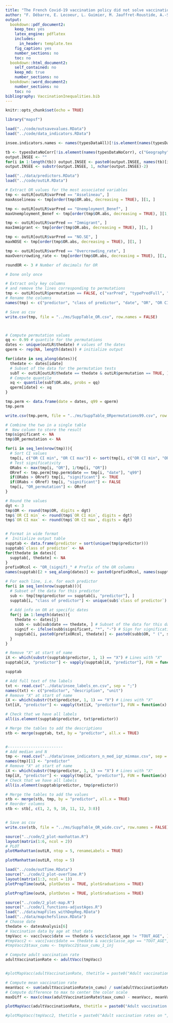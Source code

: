 ```yaml
---
title: "The French Covid-19 vaccination policy did not solve vaccination inequities: a nationwide longitudinal study on 64.5 million individuals"
author: "F. Débarre, E. Lecoeur, L. Guimier, M. Jauffret-Roustide, A.-S. Jannot"
output:
  bookdown::pdf_document2:
    keep_tex: yes
    latex_engine: pdflatex
    includes:
      in_header: template.tex
    fig_caption: yes
    number_sections: no
    toc: no
  bookdown::html_document2:
    self_contained: no
    keep_md: true
    number_sections: no
  bookdown::word_document2: 
    number_sections: no
    toc: no
bibliography: VaccinationInequalities.bib
---
```


```r
knitr::opts_chunk$set(echo = TRUE)

library("mapsf")

load("../code/outsavevalues.RData")
load("../code/data_indicators.RData") 
```

<!-- Other data -->

```r
insee.indicators.names <- names(typesDataAll)[!is.element(names(typesDataAll), c("Geography", "Elections"))]

tb <- typesDataNoCorr[!is.element(names(typesDataNoCorr), c("Geography", "Elections"))]
output.INSEE <- ""
for(i in 1:length(tb)) output.INSEE <- paste0(output.INSEE, names(tb)[i], ": n = ", tb[i], "; ")
output.INSEE <- substr(output.INSEE, 1, nchar(output.INSEE)-2)
```

```r
load("../data/predictors.RData")
load("../code/outLR.RData")

# Extract OR values for the most associated variables
tmp <- outLR[outLR$varPred == "Asselineau", ]
maxAsselineau <- tmp[order(tmp$OR.abs, decreasing = TRUE), ][1, ]

tmp <- outLR[outLR$varPred == "Unemployment_Benef", ]
maxUnemployment_Benef <- tmp[order(tmp$OR.abs, decreasing = TRUE), ][1, ]

tmp <- outLR[outLR$varPred == "Immigrant", ]
maxImmigrant <- tmp[order(tmp$OR.abs, decreasing = TRUE), ][1, ]

tmp <- outLR[outLR$varPred == "NO.SE", ]
maxNOSE <- tmp[order(tmp$OR.abs, decreasing = TRUE), ][1, ]

tmp <- outLR[outLR$varPred == "Overcrowding_rate", ]
maxOvercrowding_rate <- tmp[order(tmp$OR.abs, decreasing = TRUE), ][1, ]

roundOR <- 3 # Number of decimals for OR

```

```r
# Done only once

# Extract only key columns
# and remove the lines corresponding to permutations
tmp <- outLR[outLR$permutation == FALSE, c("varPred", "typePredFull", "thedate", "OR", "OR.CI.min", "OR.CI.max")]
# Rename the columns
names(tmp) <- c("predictor", "class of predictor", "date", "OR", "OR CI min", "OR CI max")

# Save as csv
write.csv(tmp, file = "../ms/SuppTable_OR.csv", row.names = FALSE)



# Compute permutation values
qq <- 0.99 # quantile for the permutations
dates <- unique(outLR$thedate) # values of the dates
qperm <- rep(NA, length(dates)) # initialize output

for(idate in seq_along(dates)){
  thedate <- dates[idate]
  # Subset of the data for the permutation tests
  subT <- outLR[outLR$thedate == thedate & outLR$permutation == TRUE, ]
  # Compute quantile
  xq <- quantile(subT$OR.abs, probs = qq)
  qperm[idate] <- xq
}

tmp.perm <- data.frame(date = dates, q99 = qperm)
tmp.perm

write.csv(tmp.perm, file = "../ms/SuppTable_ORpermutations99.csv", row.names = FALSE)

# Combine the two in a single table
#  New column to store the result
tmp$significant <- NA
tmp$OR_permutation <- NA

for(i in seq_len(nrow(tmp))){
  # Sort CI values
  tmp[i, c("OR CI min", "OR CI max")] <- sort(tmp[i, c("OR CI min", "OR CI max")])
  # Test significativity
  ORabs <- max(tmp[i, "OR"], 1/tmp[i, "OR"])
  ORref <- tmp.perm[tmp.perm$date == tmp[i, "date"], "q99"]
  if(ORabs > ORref) tmp[i, "significant"] <- TRUE
  if(ORabs < ORref) tmp[i, "significant"] <- FALSE
  tmp[i, "OR_permutation"] <- ORref
}

# Round the values
dgt <- 3
tmp$OR <- round(tmp$OR, digits = dgt)
tmp$`OR CI min` <- round(tmp$`OR CI min`, digits = dgt)
tmp$`OR CI max` <- round(tmp$`OR CI max`, digits = dgt)


# Format in wide format
#  Initialize output table
supptab <- data.frame(predictor = sort(unique(tmp$predictor)))
supptab$`class of predictor` <- NA
for(thedate in dates){
  supptab[, thedate] <- NA
}
prefixORcol <- "OR_(signif)_" # Prefix of the OR columns
names(supptab)[2 + seq_along(dates)] <- paste0(prefixORcol, names(supptab)[2 + seq_along(dates)])

# For each line, i.e. for each predictor
for(i in seq_len(nrow(supptab))){
  # Subset of the data for this predictor
  sub <- tmp[tmp$predictor == supptab[i, "predictor"], ]
  supptab[i, "class of predictor"] <- unique(sub$`class of predictor`) # Add info on predictor class
  
  # Add info on OR at specific dates
  for(j in 1:length(dates)){
    thedate <- dates[j]
    subb <- sub[sub$date == thedate, ] # Subset of the data for this date
    signif <- ifelse(subb$significant, "*", "-") # Sign for significativity 
    supptab[i, paste0(prefixORcol, thedate)] <- paste0(subb$OR, " (", signif, ")")
  }
}

# Remove "X" at start of name
iX <- which(substr(supptab$predictor, 1, 1) == "X") # Lines with "X"
supptab[iX, "predictor"] <- vapply(supptab[iX, "predictor"], FUN = function(x) substr(x, 2, nchar(x)), FUN.VALUE = "x") # Remove "X" on these lines

supptab

# Add full text of the labels
txt <- read.csv("../data/insee_labels_en.csv", sep = ";")
names(txt) <- c("predictor", "description", "unit")
# Remove "X" at start of name
iX <- which(substr(txt$predictor, 1, 1) == "X") # Lines with "X"
txt[iX, "predictor"] <- vapply(txt[iX, "predictor"], FUN = function(x) substr(x, 2, nchar(x)), FUN.VALUE = "x") # Remove "X" on these lines

# Check that we have all labels
all(is.element(supptab$predictor, txt$predictor))

# Merge the tables to add the descriptions
stb <- merge(supptab, txt, by = "predictor", all.x = TRUE)


#------------------------
# Add median and N
tmp <- read.csv("../data/insee_indicators_n_med_iqr_minmax.csv", sep = ";")
names(tmp)[1] <- "predictor"
# Remove "X" at start of name
iX <- which(substr(tmp$predictor, 1, 1) == "X") # Lines with "X"
tmp[iX, "predictor"] <- vapply(tmp[iX, "predictor"], FUN = function(x) substr(x, 2, nchar(x)), FUN.VALUE = "x") # Remove "X" on these lines
# Check that we have all labels
all(is.element(supptab$predictor, tmp$predictor))

# Merge the tables to add the values
stb <- merge(stb, tmp, by = "predictor", all.x = TRUE)
# Reorder columns
stb <- stb[, c(1, 2, 9, 10, 11, 12, 3:8)]


# Save as csv
write.csv(stb, file = "../ms/SuppTable_OR_wide.csv", row.names = FALSE)
```




```r
source("../code/2_plot-manhattan.R")
layout(matrix(1:6, ncol = 2))
# PLOT
plotManhattan(outLR, ntop = 5, renameLabels = TRUE)
```

```r
plotManhattan(outLR, ntop = 5)
```

```r
load("../code/outTime.RData")
source("../code/2_plot-overTime.R")
layout(matrix(1:3, ncol = 1))
plotPropTime(outA, plotDates = TRUE, plotGraduations = TRUE)
```

```r
plotPropTime(outA, plotDates = TRUE, plotGraduations = TRUE)
```

```r
source("../code/2_plot-map.R")
source("../code/1_functions-adjustAges.R")
load("../data/mapFiles_withDepReg.RData")
load("../data/mapchefslieux.RData")
# Choose date
thedate <- datesAnalysis[6]
# Vaccination data by age at that date
tmpVacc <- vacc[vacc$date == thedate & vacc$classe_age != "TOUT_AGE", ]
#tmpVacc2 <- vacc[vacc$date == thedate & vacc$classe_age == "TOUT_AGE", ]
#tmpVacc2$taux_cumu <- tmpVacc2$taux_cumu_1_inj

# Compute adult vaccination rate
adultVaccinationRate <- adultVacc(tmpVacc)


#plotMapVacc(adultVaccinationRate, thetitle = paste0("Adult vaccination rates on ", thedate), palName = "Hiroshige", byp = 5)

# Compute mean vaccination rate
meanVacc <- sum(adultVaccinationRate$n_cumu) / sum(adultVaccinationRate$population_carto)
# Compute difference to max to center the color scale
maxDiff <- max(c(max(adultVaccinationRate$taux_cumu) - meanVacc, meanVacc - min(adultVaccinationRate$taux_cumu)))

plotMapVacc(adultVaccinationRate, thetitle = paste0("Adult vaccination rates on ", thedate), palName = "Cassatt2", byp = 2, zmin = floor(100*(meanVacc - maxDiff)), zmax = ceiling(100*(meanVacc + maxDiff)))

#plotMapVacc(tmpVacc2, thetitle = paste0("Adult vaccination rates on ", date6))

```


